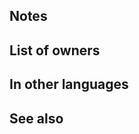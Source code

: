 {{Weapon Infobox
|tagid=SID_武人の鉄剣
|intID=3252
|image=wep_sw140
|exclusive=1
|weaponType=Sword
|cost=400
|might=16
|range=1
|effect=Grants Atk+3. At start of combat, if unit's HP ≥ 25%, grants Atk/Spd/Def/Res+5 to unit during combat, grants bonus to Atk/Spd/Def/Res during combat = current bonus on each of unit's stats (calculates each stat bonus independently), and inflicts Special cooldown charge -1 on foe per attack. (Only highest value applied. Does not stack.)
|statModifiers=0,19,0,0,0
|required=Silver Sword
|properties=random_owner
}}
==Notes==
{{TemporaryBufffromBonus}}
{{CooldownChargeMinus}}
==List of owners==
{{Skill Hero List}}
==In other languages==
{{OtherLanguages
|english=Warrior's Sword
|japanese=武人の鉄剣
|german=Kämpferschwert
|spanishEU=Espada guerrera
|spanishLA=Espada guerrera
|french=Épée de guerrier
|italian=Spada dell'Eroe
|chineseTW=武人的鐵劍
|portuguese=Espada guerreira
}}

==See also==
{{See also skills|cond=Description LIKE '%bonus%current bonus on each of unit_s stats%' AND Description NOT LIKE '%bonus doubler%'}}
{{Weapons Navbox}}
